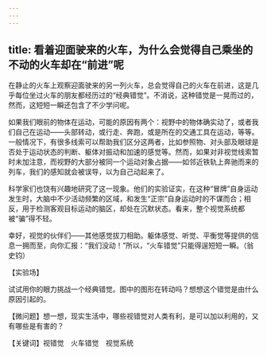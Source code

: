 ```yaml
---
---
---
```

title: 看着迎面驶来的火车，为什么会觉得自己乘坐的不动的火车却在“前进”呢
---




在静止的火车上观察迎面驶来的另一列火车，总会觉得自己的火车在前进，这是几乎每位坐过火车的朋友都经历过的“经典错觉”。不消说，这种错觉是一晃而过的，然而，这短短一瞬还包含了不少学问呢。

如果我们眼前的物体在运动，可能的原因有两个：视野中的物体确实动了，或者我们自己在运动——头部转动，或行走、奔跑，或是所在的交通工具在运动，等等。一般情况下，有很多线索可以帮助我们区分这两者，比如参照物、对头部及眼球是否处于运动状态的判断、躯体对振动和加速的感觉等。然而，如果对非视觉线索暂时未加注意，而视野的大部分被同一个运动对象占据——如邻近铁轨上奔驰而来的列车，我们的感知就会被误导，以为自己动起来了。

科学家们也饶有兴趣地研究了这一现象。他们的实验证实，在这种“冒牌”自身运动发生时，大脑中不少活动频繁的区域，和发生“正宗”自身运动时的不谋而合；相反，用于检测客观目标运动的脑区，却处在沉默状态。看来，整个视觉系统都被“骗”得不轻。

幸好，视觉的伙伴们——其他感觉拔刀相助。躯体感觉、听觉、平衡觉等提供的信息一拥而至，向你汇报：“我们没动！”所以，“火车错觉”只能得逞短短一瞬。（翁史钧）





【实验场】

试试用你的眼力挑战一个经典错觉。图中的图形在转动吗？想想这个错觉是由什么原因引起的。



【微问题】想一想，现实生活中，哪些视错觉对人类有利，是可以加以利用的，又有哪些是有害的？

【关键词】视错觉　火车错觉　视觉系统